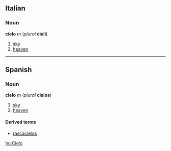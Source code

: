 ==Italian==
===Noun===
'''cielo''' ''m'' (''plural'' '''cieli''')

#[[sky]]
#[[heaven]]

----
==Spanish==
===Noun===
'''cielo''' ''m'' (''plural'' '''cielos''')

# [[sky]]
# [[heaven]]

====Derived terms====
*[[rascacielos]]

[[hu:Cielo]]